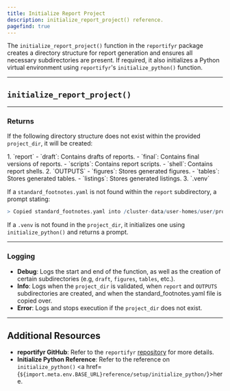 ```yaml
---
title: Initialize Report Project
description: initialize_report_project() reference. 
pagefind: true
---
```



The `initialize_report_project()` function in the `reportifyr` package creates a directory structure for report generation and ensures all necessary subdirectories are present. If required, it also initializes a Python virtual environment using `reportifyr`'s `initialize_python()` function.

---

## `initialize_report_project()`

<EmbeddedHTML filename="/public/html_files/initialize_report_project.html"/>

---

### Returns

If the following directory structure does not exist within the provided `project_dir`, it will be created: 

<Steps>
1. `report`
   - `draft`: Contains drafts of reports.
   - `final`: Contains final versions of reports.
   - `scripts`: Contains report scripts.
   - `shell`: Contains report shells.
2. `OUTPUTS`
   - `figures`: Stores generated figures.
   - `tables`: Stores generated tables.
   - `listings`: Stores generated listings.
3. `.venv`
</Steps>

If a `standard_footnotes.yaml` is not found within the `report` subdirectory, a prompt stating:

```r
> Copied standard_footnotes.yaml into /cluster-data/user-homes/user/project/report
```

If a `.venv` is not found in the `project_dir`, it initializes one using `initialize_python()` and returns a prompt.

---

### Logging

- **Debug**: Logs the start and end of the function, as well as the creation of certain subdirectories (e.g, `draft`, `figures`, `tables`, etc.).
- **Info**: Logs when the `project_dir` is validated, when `report` and `OUTPUTS` subdirectories are created, and when the standard_footnotes.yaml file is copied over.
- **Error**: Logs and stops execution if the `project_dir` does not exist.

---

## Additional Resources

- **reportifyr GitHub**: Refer to the `reportifyr` [repository](https://github.com/A2-ai/reportifyr) for more details. 
- **Initialize Python Reference**: Refer to the reference on `initialize_python()` <a href={`${import.meta.env.BASE_URL}reference/setup/initialize_python/`}>here</a>.
